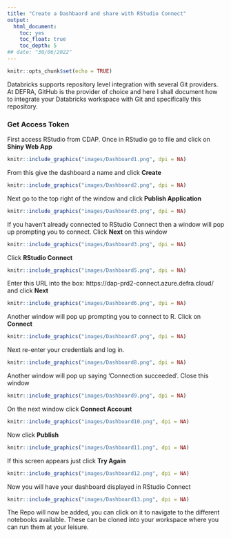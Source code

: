 ```yaml
---
title: "Create a Dashbaord and share with RStudio Connect"
output:
  html_document:
    toc: yes
    toc_float: true
    toc_depth: 5
## date: "30/06/2022"
---
```


```r
knitr::opts_chunk$set(echo = TRUE)
```
Databricks supports repository level integration with several Git providers. At DEFRA, GitHub is the provider of choice and here I shall document how to integrate your Databricks workspace with Git and specifically this repository.

### Get Access Token

First access RStudio from CDAP. Once in RStudio go to file and click on **Shiny Web App**

```r

knitr::include_graphics("images/Dashboard1.png", dpi = NA)

```

From this give the dashboard a name and click **Create**

```r

knitr::include_graphics("images/Dashboard2.png", dpi = NA)

```

Next go to the top right of the window and click **Publish Application**

```r

knitr::include_graphics("images/Dashboard3.png", dpi = NA)

```

If you haven't already connected to RStudio Connect then a window will pop up prompting you to connect. Click **Next** on this window

```r

knitr::include_graphics("images/Dashboard3.png", dpi = NA)

```

Click **RStudio Connect**

```r

knitr::include_graphics("images/Dashboard5.png", dpi = NA)

```

Enter this URL into the box: https://dap-prd2-connect.azure.defra.cloud/ and click **Next**

```r

knitr::include_graphics("images/Dashboard6.png", dpi = NA)

```

Another window will pop up prompting you to connect to R. Click on **Connect**

```r

knitr::include_graphics("images/Dashboard7.png", dpi = NA)

```

Next re-enter your credentials and log in.

```r

knitr::include_graphics("images/Dashboard8.png", dpi = NA)

```

Another window will pop up saying 'Connection succeeded'. Close this window

```r

knitr::include_graphics("images/Dashboard9.png", dpi = NA)

```

On the next window click **Connect Account**

```r

knitr::include_graphics("images/Dashboard10.png", dpi = NA)

```

Now click **Publish**

```r

knitr::include_graphics("images/Dashboard11.png", dpi = NA)

```

If this screen appears just click **Try Again**

```r

knitr::include_graphics("images/Dashboard12.png", dpi = NA)

```

Now you will have your dashboard displayed in RStudio Connect

```r

knitr::include_graphics("images/Dashboard13.png", dpi = NA)

```


The Repo will now be added, you can click on it to navigate to the different notebooks available. These can be cloned into your workspace where you can run them at your leisure.
